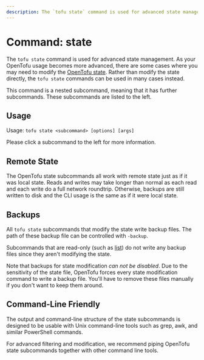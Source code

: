 ```yaml
---
description: The `tofu state` command is used for advanced state management.
---
```


# Command: state

The `tofu state` command is used for advanced state management.
As your OpenTofu usage becomes more advanced, there are some cases where
you may need to modify the [OpenTofu state](/docs/language/state).
Rather than modify the state directly, the `tofu state` commands can
be used in many cases instead.

This command is a nested subcommand, meaning that it has further subcommands.
These subcommands are listed to the left.

## Usage

Usage: `tofu state <subcommand> [options] [args]`

Please click a subcommand to the left for more information.

## Remote State

The OpenTofu state subcommands all work with remote state just as if it
was local state. Reads and writes may take longer than normal as each read
and each write do a full network roundtrip. Otherwise, backups are still
written to disk and the CLI usage is the same as if it were local state.

## Backups

All `tofu state` subcommands that modify the state write backup
files. The path of these backup file can be controlled with `-backup`.

Subcommands that are read-only (such as [list](/docs/cli/commands/state/list))
do not write any backup files since they aren't modifying the state.

Note that backups for state modification _can not be disabled_. Due to
the sensitivity of the state file, OpenTofu forces every state modification
command to write a backup file. You'll have to remove these files manually
if you don't want to keep them around.

## Command-Line Friendly

The output and command-line structure of the state subcommands is
designed to be usable with Unix command-line tools such as grep, awk,
and similar PowerShell commands.

For advanced filtering and modification, we recommend piping OpenTofu
state subcommands together with other command line tools.
